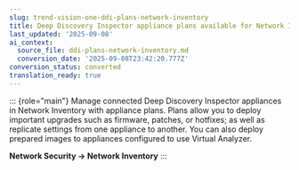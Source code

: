 ```yaml
---
slug: trend-vision-one-ddi-plans-network-inventory
title: Deep Discovery Inspector appliance plans available for Network Inventory
last_updated: '2025-09-08'
ai_context:
  source_file: ddi-plans-network-inventory.md
  conversion_date: '2025-09-08T23:42:20.777Z'
conversion_status: converted
translation_ready: true
---
```


::: {role="main"}
Manage connected Deep Discovery Inspector appliances in Network Inventory with appliance plans. Plans allow you to deploy important upgrades such as firmware, patches, or hotfixes; as well as replicate settings from one appliance to another. You can also deploy prepared images to appliances configured to use Virtual Analyzer.

**Network Security → Network Inventory**
:::
